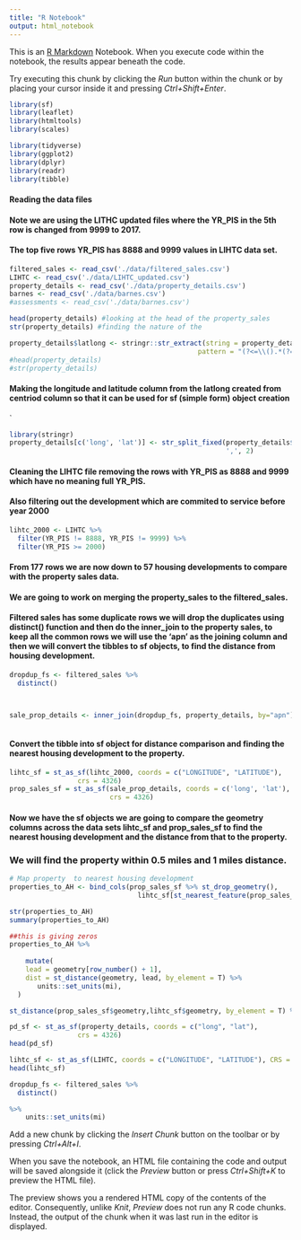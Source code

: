 ```yaml
---
title: "R Notebook"
output: html_notebook
---
```


This is an [R Markdown](http://rmarkdown.rstudio.com) Notebook. When you execute code within the notebook, the results appear beneath the code. 

Try executing this chunk by clicking the *Run* button within the chunk or by placing your cursor inside it and pressing *Ctrl+Shift+Enter*. 

```r
library(sf)
library(leaflet)
library(htmltools)
library(scales)

library(tidyverse)
library(ggplot2)
library(dplyr)
library(readr)
library(tibble)
```

#### Reading the data files
#### Note we are using the LITHC updated files where the YR_PIS in the 5th row is changed from 9999 to 2017.
#### The top five rows YR_PIS has 8888 and 9999 values in LIHTC data set.

```r
filtered_sales <- read_csv('./data/filtered_sales.csv')
LIHTC <- read_csv('./data/LIHTC_updated.csv')
property_details <- read_csv('./data/property_details.csv')
barnes <- read_csv('./data/barnes.csv')
#assessments <- read_csv('./data/barnes.csv')
```

```r
head(property_details) #looking at the head of the property_sales
str(property_details) #finding the nature of the 

property_details$latlong <- stringr::str_extract(string = property_details$centroid,
                                               pattern = "(?<=\\().*(?=\\))")
#head(property_details)
#str(property_details)
```

#### Making the longitude and latitude column from the latlong created from centriod column so that it can be used for sf (simple form) object creation
`
```r
library(stringr)
property_details[c('long', 'lat')] <- str_split_fixed(property_details$latlong,
                                                      ',', 2)

```

#### Cleaning the LIHTC file removing the rows with YR_PIS as 8888 and 9999 which have no meaning full YR_PIS.
#### Also filtering out the development which are commited to service before year 2000

```r
lihtc_2000 <- LIHTC %>%
  filter(YR_PIS != 8888, YR_PIS != 9999) %>%
  filter(YR_PIS >= 2000)
```

#### From 177 rows we are now down to 57 housing developments to compare with the property sales data.

#### We are going to work on merging the property_sales to the filtered_sales.
#### Filtered sales has some duplicate rows we will drop the duplicates using distinct() function and then do the inner_join to the property sales, to keep all the common rows we will use the 'apn' as the joining column and then we will convert the tibbles to sf objects, to find the distance from housing development.

```r
dropdup_fs <- filtered_sales %>%
  distinct()



sale_prop_details <- inner_join(dropdup_fs, property_details, by="apn")
  
```

#### Convert the tibble into sf object for distance comparison and finding the nearest housing development to the property.

```r
lihtc_sf = st_as_sf(lihtc_2000, coords = c("LONGITUDE", "LATITUDE"), 
                 crs = 4326)
prop_sales_sf = st_as_sf(sale_prop_details, coords = c('long', 'lat'),
                         crs = 4326)

```

#### Now we have the sf objects we are going to compare the geometry columns across the data sets lihtc_sf and prop_sales_sf to find the nearest housing development and the distance from that to the property.

### We will find the property within 0.5 miles and 1 miles distance.

```r
# Map property  to nearest housing development
properties_to_AH <- bind_cols(prop_sales_sf %>% st_drop_geometry(), 
                                lihtc_sf[st_nearest_feature(prop_sales_sf, lihtc_sf), ])

str(properties_to_AH)
summary(properties_to_AH)
```


```r
##this is giving zeros
properties_to_AH %>%
 
    mutate(
    lead = geometry[row_number() + 1],
    dist = st_distance(geometry, lead, by_element = T) %>%
       units::set_units(mi),
  )
```
```r
st_distance(prop_sales_sf$geometry,lihtc_sf$geometry, by_element = T) %>% head()
```



```r
pd_sf <- st_as_sf(property_details, coords = c("long", "lat"), 
                 crs = 4326)
head(pd_sf)

lihtc_sf <- st_as_sf(LIHTC, coords = c("LONGITUDE", "LATITUDE"), CRS = 4326)
head(lihtc_sf)
```
```r
dropdup_fs <- filtered_sales %>%
  distinct()

%>%
    units::set_units(mi)


```

Add a new chunk by clicking the *Insert Chunk* button on the toolbar or by pressing *Ctrl+Alt+I*.

When you save the notebook, an HTML file containing the code and output will be saved alongside it (click the *Preview* button or press *Ctrl+Shift+K* to preview the HTML file).

The preview shows you a rendered HTML copy of the contents of the editor. Consequently, unlike *Knit*, *Preview* does not run any R code chunks. Instead, the output of the chunk when it was last run in the editor is displayed.
